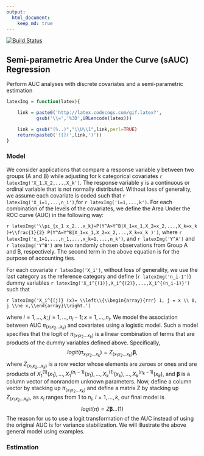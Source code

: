 ```yaml
---
output: 
  html_document:
    keep_md: true
---
```


[![Build Status](https://travis-ci.com/sbohora/sAUC.svg?token=shyYTzvvbsLRHsRAWXTg)](https://travis-ci.com/sbohora/sAUC)

## Semi-parametric Area Under the Curve (sAUC) Regression
Perform AUC analyses with discrete covariates and a semi-parametric estimation

```r
latexImg = function(latex){

    link = paste0('http://latex.codecogs.com/gif.latex?',
           gsub('\\=','%3D',URLencode(latex)))

    link = gsub("(%..)","\\U\\1",link,perl=TRUE)
    return(paste0('![](',link,')'))
}
```

### Model

We consider applications that compare a response variable y between two groups (A and B) while adjusting for k categorical covariates `r latexImg('X_1,X_2,...,X_k')`.  The response variable y is a continuous or ordinal variable that is not normally distributed.  Without loss of generality, we assume each covariate is coded such that `r latexImg('X_i=1,...,n_i')`,for `r latexImg('i=1,...,k')`. For each combination of the levels of the covariates, we define the Area Under the ROC curve (AUC) in the following way:

`r latexImg('\\pi_{x_1 x_2...x_k}=P(Y^A>Y^B|X_1=x_1,X_2=x_2,...,X_k=x_k )+\\frac{1}{2} P(Y^A=Y^B|X_1=x_1,X_2=x_2,...,X_k=x_k )') `,
where `r latexImg('x_1=1,...,n_1,...,x_k=1,...,n_k')`, and `r latexImg('Y^A')` and `r latexImg('Y^B')` are two randomly chosen observations from Group A and B, respectively.  The second term in the above equation is for the purpose of accounting ties.

For each covariate `r latexImg('X_i')`, without loss of generality, we use the last category as the reference category and define (`r latexImg('n_i-1')`) dummy variables `r latexImg('X_i^{(1)},X_i^{(2)},...,X_i^{(n_i-1)}')` such that 

`r latexImg('X_i^{(j)} (x)= \\left\\{\\begin{array}{rrr} 1, j = x \\ 0, j \\ne x,\\end{array}\\right.')`

where $i=1,...,k; j=1,...,n_i-1; x=1,...,n_i$.   We model the association between AUC $\pi_(x_1 x_2...x_k )$ and covariates using a logistic model.  Such a model specifies that the logit of $\pi_(x_1 x_2...x_k)$ is a linear combination of terms that are products of the dummy variables defined above.  Specifically,
$$logit(\pi_{x_1 x_2...x_k } )=Z_{(x_1 x_2...x_k )} \boldsymbol{\beta},$$ 
where $Z_{(x_1 x_2...x_k)}$ is a row vector whose elements are zeroes or ones and are products of $X_1^{(1)} (x_1 ),...,X_1^{(n_i-1) } (x_1),...,X_k^{(1)} (x_k),...,X_k^{(n_k-1)} (x_k)$, and $\boldsymbol{\beta}$ is a column vector of nonrandom unknown parameters.  Now, define a column vector \pi by stacking up $\pi_(x_1 x_2...x_k )$ and define a matrix Z by stacking up $Z_{(x_1 x_2...x_k )}$, as $x_i$ ranges from 1 to $n_i$, $i=1,...,k$, our final model is  
$$logit(\pi)=Z\boldsymbol{\beta} ...(1)$$
The reason for us to use a logit transformation of the AUC instead of using the original AUC is for variance stabilization.  We will illustrate the above general model using examples.


### Estimation

